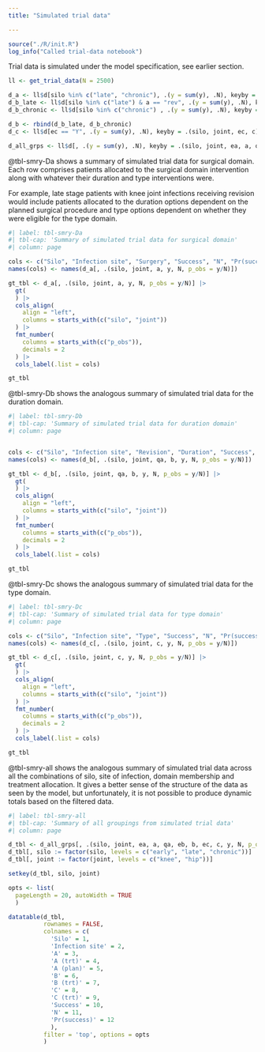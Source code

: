 ```yaml
---
title: "Simulated trial data"

---
```


```r
source("./R/init.R")
log_info("Called trial-data notebook")
```


Trial data is simulated under the model specification, see earlier section.

```r
ll <- get_trial_data(N = 2500)

d_a <- ll$d[silo %in% c("late", "chronic"), .(y = sum(y), .N), keyby = .(silo, joint, ea, a)]
d_b_late <- ll$d[silo %in% c("late") & a == "rev", .(y = sum(y), .N), keyby = .(silo, joint, qa, eb, b)]
d_b_chronic <- ll$d[silo %in% c("chronic") , .(y = sum(y), .N), keyby = .(silo, joint, qa, eb, b)]

d_b <- rbind(d_b_late, d_b_chronic)
d_c <- ll$d[ec == "Y", .(y = sum(y), .N), keyby = .(silo, joint, ec, c)]

d_all_grps <- ll$d[, .(y = sum(y), .N), keyby = .(silo, joint, ea, a, qa, eb, b, ec, c)]
```

@tbl-smry-Da shows a summary of simulated trial data for surgical domain.
Each row comprises patients allocated to the surgical domain intervention along with whatever their duration and type interventions were.

For example, late stage patients with knee joint infections receiving revision would include patients allocated to the duration options dependent on the planned surgical procedure and type options dependent on whether they were eligible for the type domain.

```r
#| label: tbl-smry-Da
#| tbl-cap: 'Summary of simulated trial data for surgical domain'
#| column: page

cols <- c("Silo", "Infection site", "Surgery", "Success", "N", "Pr(success)")
names(cols) <- names(d_a[, .(silo, joint, a, y, N, p_obs = y/N)])

gt_tbl <- d_a[, .(silo, joint, a, y, N, p_obs = y/N)] |> 
  gt(
  ) |> 
  cols_align(
    align = "left",
    columns = starts_with(c("silo", "joint"))
  ) |> 
  fmt_number(
    columns = starts_with(c("p_obs")),
    decimals = 2
  ) |>
  cols_label(.list = cols)

gt_tbl
```

@tbl-smry-Db shows the analogous summary of simulated trial data for the duration domain.

```r
#| label: tbl-smry-Db
#| tbl-cap: 'Summary of simulated trial data for duration domain'
#| column: page


cols <- c("Silo", "Infection site", "Revision", "Duration", "Success", "N", "Pr(success)")
names(cols) <- names(d_b[, .(silo, joint, qa, b, y, N, p_obs = y/N)])

gt_tbl <- d_b[, .(silo, joint, qa, b, y, N, p_obs = y/N)] |> 
  gt(
  ) |> 
  cols_align(
    align = "left",
    columns = starts_with(c("silo", "joint"))
  ) |> 
  fmt_number(
    columns = starts_with(c("p_obs")),
    decimals = 2
  ) |>
  cols_label(.list = cols)

gt_tbl

```

@tbl-smry-Dc shows the analogous summary of simulated trial data for the type domain.

```r
#| label: tbl-smry-Dc
#| tbl-cap: 'Summary of simulated trial data for type domain'
#| column: page

cols <- c("Silo", "Infection site", "Type", "Success", "N", "Pr(success)")
names(cols) <- names(d_c[, .(silo, joint, c, y, N, p_obs = y/N)])

gt_tbl <- d_c[, .(silo, joint, c, y, N, p_obs = y/N)] |> 
  gt(
  ) |> 
  cols_align(
    align = "left",
    columns = starts_with(c("silo", "joint"))
  ) |> 
  fmt_number(
    columns = starts_with(c("p_obs")),
    decimals = 2
  ) |>
  cols_label(.list = cols)

gt_tbl
```

@tbl-smry-all shows the analogous summary of simulated trial data across all the combinations of silo, site of infection, domain membership and treatment allocation.
It gives a better sense of the structure of the data as seen by the model, but unfortunately, it is not possible to produce dynamic totals based on the filtered data.

```r
#| label: tbl-smry-all
#| tbl-cap: 'Summary of all groupings from simulated trial data'
#| column: page

d_tbl <- d_all_grps[, .(silo, joint, ea, a, qa, eb, b, ec, c, y, N, p_obs = round(y/N, 2))]
d_tbl[, silo := factor(silo, levels = c("early", "late", "chronic"))]
d_tbl[, joint := factor(joint, levels = c("knee", "hip"))]

setkey(d_tbl, silo, joint)

opts <- list(
  pageLength = 20, autoWidth = TRUE
  )

datatable(d_tbl,
          rownames = FALSE,
          colnames = c(
            'Silo' = 1, 
            'Infection site' = 2,
            'A' = 3,
            'A (trt)' = 4,
            'A (plan)' = 5,
            'B' = 6,
            'B (trt)' = 7,
            'C' = 8,
            'C (trt)' = 9,
            'Success' = 10,
            'N' = 11,
            'Pr(success)' = 12
            ),
          filter = 'top', options = opts
          )

```


